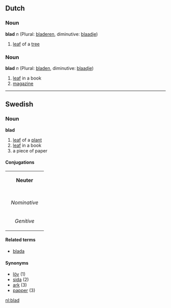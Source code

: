 ==Dutch==
===Noun===
'''blad''' ''n'' (Plural: [[bladeren]], diminutive: [[blaadje]])
# [[leaf]] of a [[tree]]

===Noun===
'''blad''' ''n'' (Plural: [[bladen]], diminutive: [[blaadje]])
# [[leaf]] in a book
# [[magazine]]

----
==Swedish==
===Noun===
'''blad'''
#[[leaf]] of a [[plant]]
#[[leaf]] in a book
#a piece of paper
====Conjugations====
{| border=1 cellspacing=0 
| bgcolor=#FFFFF0 colspan=5 align=center | '''Neuter''' 
|- 
|- bgcolor=#FFFFF0 align=center 
! rowspan=2 | 
| colspan=2 width=105 | ''Singular'' 
| colspan=2 | ''Plural'' 
|- bgcolor=#FFFFF0 align=center 
| width=105 | ''Indefinite'' 
| width=105 | ''Definite'' 
| width=105 | ''Indefinite'' 
|  width=105 | ''Definite'' 
|- align=center 
| width=105 bgcolor=#FFFFF0 | ''Nominative'' 
| [[blad]] 
| [[bladet]] 
| [[blad]] 
| [[bladen]] 
|- align=center 
| width=105 bgcolor=#FFFFF0 | ''Genitive'' 
| [[blads]] 
| [[bladets]] 
| [[blads]] 
| [[bladens]] 
|} 
====Related terms====
*[[blada]]
====Synonyms====
*[[löv]] (1)
*[[sida]] (2)
*[[ark]] (3)
*[[papper]] (3)

[[nl:blad]]